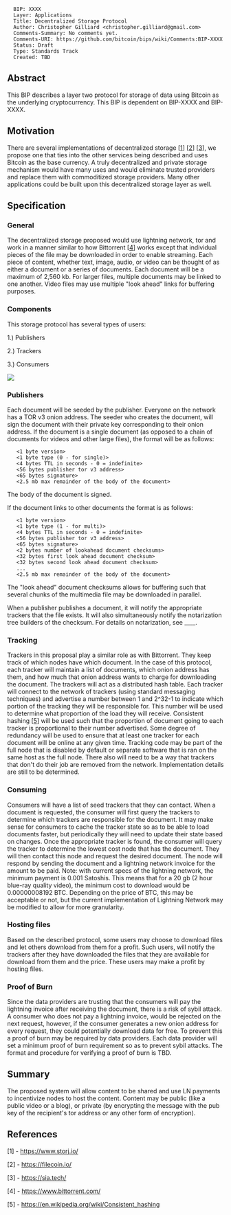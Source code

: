 <pre>
  BIP: XXXX
  Layer: Applications
  Title: Decentralized Storage Protocol
  Author: Christopher Gilliard <christopher.gilliard@gmail.com>
  Comments-Summary: No comments yet.
  Comments-URI: https://github.com/bitcoin/bips/wiki/Comments:BIP-XXXX
  Status: Draft
  Type: Standards Track
  Created: TBD
</pre>

==Abstract==

This BIP describes a layer two protocol for storage of data using Bitcoin as the underlying cryptocurrency.  This BIP is dependent on BIP-XXXX and BIP-XXXX.

==Motivation==

There are several implementations of decentralized storage [<a href="#references">1</a>] [<a href="#references">2</a>] [<a href="#references">3</a>], we propose one that ties into the other services being described and uses Bitcoin as the base currency. A truly decentralized and private storage mechanism would have many uses and would eliminate trusted providers and replace them with commoditized storage providers. Many other applications could be built upon this decentralized storage layer as well.

==Specification==

===General===

The decentralized storage proposed would use lightning network, tor and work in a manner similar to how Bittorrent [<a href="#references">4</a>] works except that individual pieces of the file may be downloaded in order to enable streaming. Each piece of content, whether text, image, audio, or video can be thought of as either a document or a series of documents. Each document will be a maximum of 2,560 kb. For larger files, multiple documents may be linked to one another. Video files may use multiple "look ahead" links for buffering purposes.

===Components===

This storage protocol has several types of users:

1.) Publishers

2.) Trackers

3.) Consumers

<img src="bip-XXXX/decentralized_storage_diagram.png">

===Publishers===

Each document will be seeded by the publisher. Everyone on the network has a TOR v3 onion address. The seeder who creates the document, will sign the document with their private key corresponding to their onion address. If the document is a single document (as opposed to a chain of documents for videos and other large files), the format will be as follows:

    <1 byte version>
    <1 byte type (0 - for single)>
    <4 bytes TTL in seconds - 0 = indefinite>
    <56 bytes publisher tor v3 address>
    <65 bytes signature>
    <2.5 mb max remainder of the body of the document>

The body of the document is signed.

If the document links to other documents the format is as follows:

    <1 byte version>
    <1 byte type (1 - for multi)>
    <4 bytes TTL in seconds - 0 = indefinite>
    <56 bytes publisher tor v3 address>
    <65 bytes signature>
    <2 bytes number of lookahead document checksums>
    <32 bytes first look ahead document checksum>
    <32 bytes second look ahead document checksum>
    ...
    <2.5 mb max remainder of the body of the document>

The "look ahead" document checksums allows for buffering such that several chunks of the multimedia file may be downloaded in parallel.

When a publisher publishes a document, it will notify the appropriate trackers that the file exists. It will also simultaneously notify the notarization tree builders of the checksum. For details on notarization, see ____.

===Tracking===

Trackers in this proposal play a similar role as with Bittorrent. They keep track of which nodes have which document. In the case of this protocol, each tracker will maintain a list of documents, which onion address has them, and how much that onion address wants to charge for downloading the document. The trackers will act as a distributed hash table. Each tracker will connect to the network of trackers (using standard messaging techniques) and advertise a number between 1 and 2^32-1 to indicate which portion of the tracking they will be responsible for. This number will be used to determine what proportion of the load they will receive. Consistent hashing [<a href="#references">5</a>] will be used such that the proportion of document going to each tracker is proportional to their number advertised. Some degree of redundancy will be used to ensure that at least one tracker for each document will be online at any given time. Tracking code may be part of the full node that is disabled by default or separate software that is ran on the same host as the full node. There also will need to be a way that trackers that don't do their job are removed from the network. Implementation details are still to be determined.

===Consuming===

Consumers will have a list of seed trackers that they can contact. When a document is requested, the consumer will first query the trackers to determine which trackers are responsible for the document. It may make sense for consumers to cache the tracker state so as to be able to load documents faster, but periodically they will need to update their state based on changes. Once the appropriate tracker is found, the consumer will query the tracker to determine the lowest cost node that has the document. They will then contact this node and request the desired document. The node will respond by sending the document and a lightning network invoice for the amount to be paid. Note: with current specs of the lightning network, the minimum payment is 0.001 Satoshis. This means that for a 20 gb (2 hour blue-ray quality video), the minimum cost to download would be 0.00000008192 BTC. Depending on the price of BTC, this may be acceptable or not, but the current implementation of Lightning Network may be modified to allow for more granularity.

===Hosting files===

Based on the described protocol, some users may choose to download files and let others download from them for a profit. Such users, will notify the trackers after they have downloaded the files that they are available for download from them and the price. These users may make a profit by hosting files.

===Proof of Burn===

Since the data providers are trusting that the consumers will pay the lightning invoice after receiving the document, there is a risk of sybil attack. A consumer who does not pay a lightning invoice, would be rejected on the next request, however, if the consumer generates a new onion address for every request, they could potentially download data for free. To prevent this a proof of burn may be required by data providers. Each data provider will set a minimum proof of burn requirement so as to prevent sybil attacks. The format and procedure for verifying a proof of burn is TBD.

==Summary==

The proposed system will allow content to be shared and use LN payments to incentivize nodes to host the content. Content may be public (like a public video or a blog), or private (by encrypting the message with the pub key of the recipient's tor address or any other form of encryption).

==References==

[1] - https://www.storj.io/

[2] - https://filecoin.io/

[3] - https://sia.tech/

[4] - https://www.bittorrent.com/

[5] - https://en.wikipedia.org/wiki/Consistent_hashing
